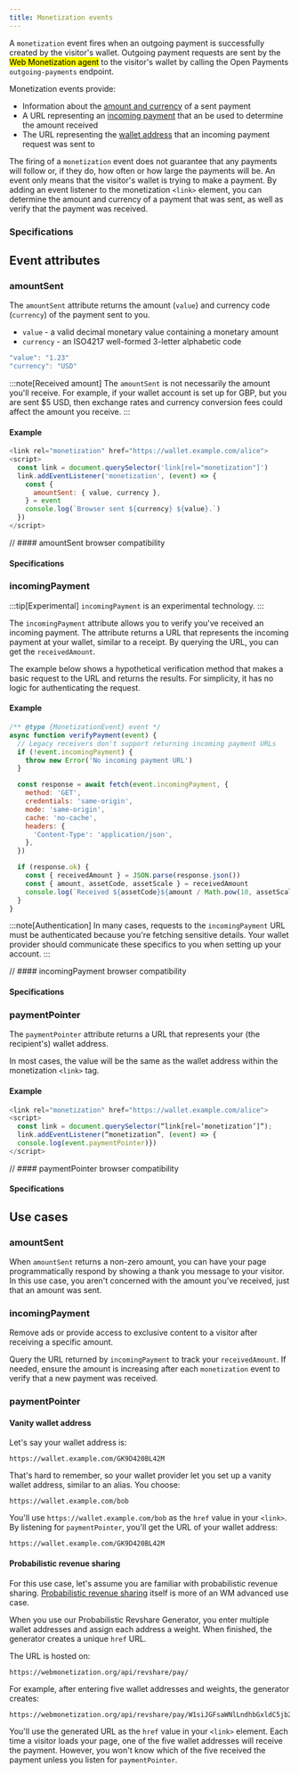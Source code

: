 ```yaml
---
title: Monetization events
---
```



A `monetization` event fires when an outgoing payment is successfully created by the visitor's wallet. Outgoing payment requests are sent by the <mark>Web Monetization agent</mark> to the visitor's wallet by calling the Open Payments <LinkOut href="https://openpayments.guide/apis/resource-server/operations/create-outgoing-payment/">`outgoing-payments`</LinkOut> endpoint. 

Monetization events provide:
* Information about the [amount and currency](#amountsent) of a sent payment
* A URL representing an [incoming payment](#incomingpayment) that an be used to determine the amount received
* The URL representing the [wallet address](#paymentpointer) that an incoming payment request was sent to

The firing of a `monetization` event does not guarantee that any payments will follow or, if they do, how often or how large the payments will be. An event only means that the visitor's wallet is trying to make a payment. By adding an event listener to the monetization `<link>` element, you can determine the amount and currency of a payment that was sent, as well as verify that the payment was received. 

### Specifications

<Specification anchor='events' />

## Event attributes

### amountSent

The `amountSent` attribute returns the amount (`value`) and currency code (`currency`) of the payment sent to you.

* `value` - a <LinkOut href="https://www.w3.org/TR/payment-request/#dfn-valid-decimal-monetary-value">valid decimal monetary value</LinkOut> containing a monetary amount
* `currency` - an <LinkOut href="https://www.iban.com/currency-codes">ISO4217</LinkOut> well-formed 3-letter alphabetic code

```js title="Example"
"value": "1.23"
"currency": "USD"
```

:::note[Received amount]
The `amountSent` is not necessarily the amount you'll receive. For example, if your wallet account is set up for GBP, but you are sent $5 USD, then exchange rates and currency conversion fees could affect the amount you receive.
:::

#### Example

```js
<link rel="monetization" href="https://wallet.example.com/alice">
<script>
  const link = document.querySelector('link[rel="monetization"]')
  link.addEventListener('monetization', (event) => {
    const {
      amountSent: { value, currency },
    } = event
    console.log(`Browser sent ${currency} ${value}.`)
  })
</script>
```

<Hidden>

// #### amountSent browser compatibility

<BrowserCompat json={amountSent} />

</Hidden>

#### Specifications

<Specification anchor='amountsent-attribute' />

### incomingPayment

:::tip[Experimental]
`incomingPayment` is an <LinkOut href="https://developer.mozilla.org/en-US/docs/MDN/Writing_guidelines/Experimental_deprecated_obsolete#experimental">experimental technology</LinkOut>.
:::

The `incomingPayment` attribute allows you to verify you've received an incoming payment. The attribute returns a URL that represents the incoming payment at your wallet, similar to a receipt. By querying the URL, you can get the `receivedAmount`. 

The example below shows a hypothetical verification method that makes a basic request to the URL and returns the results. For simplicity, it has no logic for authenticating the request.

#### Example
```js
/** @type {MonetizationEvent} event */
async function verifyPayment(event) {
  // Legacy receivers don't support returning incoming payment URLs
  if (!event.incomingPayment) {
    throw new Error('No incoming payment URL')
  }

  const response = await fetch(event.incomingPayment, {
    method: 'GET',
    credentials: 'same-origin',
    mode: 'same-origin',
    cache: 'no-cache',
    headers: {
      'Content-Type': 'application/json',
    },
  })

  if (response.ok) {
    const { receivedAmount } = JSON.parse(response.json())
    const { amount, assetCode, assetScale } = receivedAmount
    console.log(`Received ${assetCode}${amount / Math.pow(10, assetScale)}.`)
  }
}
```

:::note[Authentication]
In many cases, requests to the `incomingPayment` URL must be authenticated because you're fetching sensitive details. Your wallet provider should communicate these specifics to you when setting up your account.
:::

<Hidden>

// #### incomingPayment browser compatibility

<BrowserCompat json={incomingPayment} />

</Hidden>

#### Specifications

<Specification anchor='incomingpayment-attribute' />

### paymentPointer

The `paymentPointer` attribute returns a URL that represents your (the recipient's) wallet address. 

In most cases, the value will be the same as the wallet address within the monetization `<link>` tag. 

#### Example

```js
<link rel="monetization" href="https://wallet.example.com/alice">
<script>
  const link = document.querySelector(“link[rel=‘monetization’]“);
  link.addEventListener(“monetization”, (event) => {
  console.log(event.paymentPointer)})
</script>
```

<Hidden>

// #### paymentPointer browser compatibility

<BrowserCompat json={paymentPointer} />

</Hidden>

#### Specifications

<Specification anchor='paymentpointer-attribute' />

## Use cases

### amountSent

When `amountSent` returns a non-zero amount, you can have your page programmatically respond by showing a thank you message to your visitor. In this use case, you aren't concerned with the amount you've received, just that an amount was sent.

### incomingPayment

Remove ads or provide access to exclusive content to a visitor after receiving a specific amount. 

Query the URL returned by `incomingPayment` to track your `receivedAmount`. If needed, ensure the amount is increasing after each `monetization` event to verify that a new payment was received.

### paymentPointer

#### Vanity wallet address

Let's say your wallet address is:

```
https://wallet.example.com/GK9D420BL42M
```

That's hard to remember, so your wallet provider let you set up a vanity wallet address, similar to an alias. You choose:

```
https://wallet.example.com/bob
```

You'll use `https://wallet.example.com/bob` as the `href` value in your  `<link>`. By listening for `paymentPointer`, you'll get the URL of your wallet address:
```
https://wallet.example.com/GK9D420BL42M
```

#### Probabilistic revenue sharing

For this use case, let's assume you are familiar with probabilistic revenue sharing. [Probabilistic revenue sharing](/docs/guides/set-up-probabilistic-revenue-sharing) itself is more of an WM advanced use case. 

When you use our Probabilistic Revshare Generator, you enter multiple wallet addresses and assign each address a weight. When finished, the generator creates a unique `href` URL.

The URL is hosted on:

```
https://webmonetization.org/api/revshare/pay/
```

For example, after entering five wallet addresses and weights, the generator creates:

```
https://webmonetization.org/api/revshare/pay/W1siJGFsaWNlLndhbGxldC5jb20iLDUwLCIkYWxpY2"
```

You'll use the generated URL as the `href` value in your `<link>` element. Each time a visitor loads your page, one of the five wallet addresses will receive the payment. However, you won't know which of the five received the payment unless you listen for `paymentPointer`. 